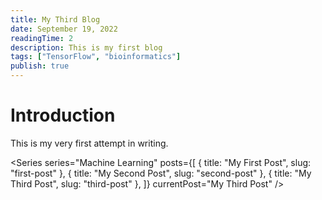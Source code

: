 ```yaml
---
title: My Third Blog
date: September 19, 2022
readingTime: 2
description: This is my first blog
tags: ["TensorFlow", "bioinformatics"]
publish: true
---
```


# Introduction

This is my very first attempt in writing.

<Series
  series="Machine Learning"
  posts={[
    { title: "My First Post", slug: "first-post" },
    { title: "My Second Post", slug: "second-post" },
    { title: "My Third Post", slug: "third-post" },
  ]}
  currentPost="My Third Post"
/>
